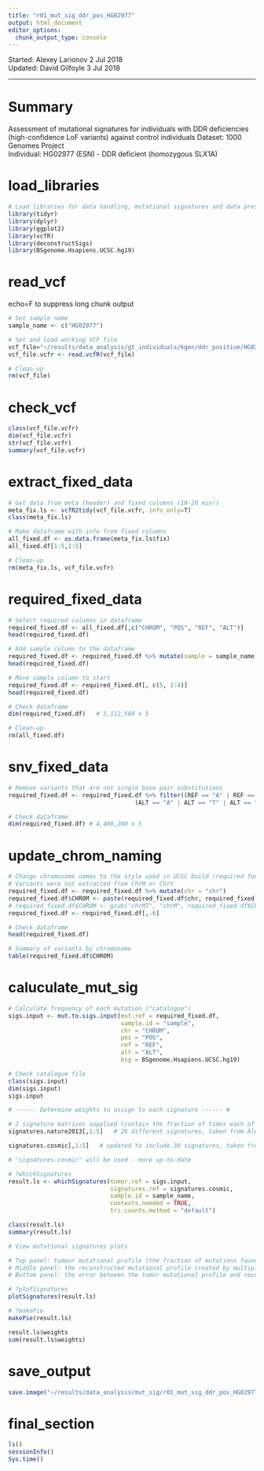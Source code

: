 ```yaml
---
title: "r01_mut_sig_ddr_pos_HG02977"
output: html_document
editor_options: 
  chunk_output_type: console
---
```


Started: Alexey Larionov 2 Jul 2018  
Updated: David Gilfoyle 3 Jul 2018

---

# Summary

Assessment of mutational signatures for individuals with DDR deficiencies  
(high-confidence LoF variants) against control individuals
Dataset: 1000 Genomes Project  
Individual: HG02977 (ESN) - DDR deficient (homozygous SLX1A)

# load_libraries

```r

# Load libraries for data handling, mutational signatures and data presentation
library(tidyr)
library(dplyr)
library(ggplot2)
library(vcfR)
library(deconstructSigs)
library(BSgenome.Hsapiens.UCSC.hg19)

```

# read_vcf

echo=F to suppress long chunk output

```r

# Set sample name
sample_name <- c("HG02977")

# Set and load working VCF file
vcf_file="~/results/data_analysis/gt_individuals/kgen/ddr_positive/HG02977/s01_HG02977_ddr_positive_kgen_merged_raw.vcf.gz"
vcf_file.vcfr <- read.vcfR(vcf_file)

# Clean-up
rm(vcf_file)

```

# check_vcf

```r

class(vcf_file.vcfr)
dim(vcf_file.vcfr)
str(vcf_file.vcfr)
summary(vcf_file.vcfr)

```

# extract_fixed_data

```r

# Get data from meta (header) and fixed columns (10-20 min!)
meta_fix.ls <- vcfR2tidy(vcf_file.vcfr, info_only=T)
class(meta_fix.ls)

# Make dataframe with info from fixed columns
all_fixed.df <- as.data.frame(meta_fix.ls$fix)
all_fixed.df[1:5,1:5]

# Clean-up
rm(meta_fix.ls, vcf_file.vcfr)

```

# required_fixed_data

```r

# Select required columns in dataframe
required_fixed.df <- all_fixed.df[,c("CHROM", "POS", "REF", "ALT")]
head(required_fixed.df)

# Add sample column to the dataframe
required_fixed.df <- required_fixed.df %>% mutate(sample = sample_name)
head(required_fixed.df)

# Move sample column to start
required_fixed.df <- required_fixed.df[, c(5, 1:4)]
head(required_fixed.df)

# Check dataframe
dim(required_fixed.df)   # 5,112,560 x 5

# Clean-up
rm(all_fixed.df)

```

# snv_fixed_data

```r

# Remove variants that are not single base pair substitutions
required_fixed.df <- required_fixed.df %>% filter((REF == "A" | REF == "T" | REF == "G" | REF == "C") &
                                    (ALT == "A" | ALT == "T" | ALT == "G" | ALT == "C"))

# Check dataframe
dim(required_fixed.df) # 4,460,280 x 5

```

# update_chrom_naming

```r

# Change chromosome names to the style used in UCSC build (required for deconstructSigs package)
# Variants were not extracted from ChrM or ChrY
required_fixed.df <- required_fixed.df %>% mutate(chr = "chr")
required_fixed.df$CHROM <- paste(required_fixed.df$chr, required_fixed.df$CHROM, sep = "")
# required_fixed.df$CHROM <- gsub("chrMT", "chrM", required_fixed.df$CHROM)
required_fixed.df <- required_fixed.df[,-6]

# Check dataframe
head(required_fixed.df)

# Summary of variants by chromosome
table(required_fixed.df$CHROM)

```

# caluculate_mut_sig

```r

# Calculate frequency of each mutation ("catalogue")
sigs.input <- mut.to.sigs.input(mut.ref = required_fixed.df,
                                sample.id = "sample",
                                chr = "CHROM",
                                pos = "POS",
                                ref = "REF",
                                alt = "ALT",
                                bsg = BSgenome.Hsapiens.UCSC.hg19)

# Check catalogue file
class(sigs.input)
dim(sigs.input)
sigs.input

# ------ Determine weights to assign to each signature ------ #

# 2 signature matrices supplied (contain the fraction of times each of the 96 mutations is seen in the different signatures)
signatures.nature2013[,1:5]   # 26 different signatures, taken from Alexandrov et al. (2013) Nature 500:415-21

signatures.cosmic[,1:5]   # updated to include 30 signatures, taken from COSMIC (see https://cancer.sanger.ac.uk/cosmic/signatures)

# "signatures.cosmic" will be used - more up-to-date

# ?whichSignatures
result.ls <- whichSignatures(tumor.ref = sigs.input,
                             signatures.ref = signatures.cosmic,
                             sample.id = sample_name,
                             contexts.needed = TRUE,
                             tri.counts.method = "default")

class(result.ls)
summary(result.ls)

# View mutational signatures plots

# Top panel: tumour mutational profile (the fraction of mutations found in each trinucleotide context)
# Middle panel: the reconstructed mutational profile created by multiplying the calculated weights by the signatures
# Bottom panel: the error between the tumor mutational profile and reconstructed mutational profile, with SSE annotated

# ?plotSignatures
plotSignatures(result.ls)

# ?makePie
makePie(result.ls)

result.ls$weights
sum(result.ls$weights)

```

# save_output

```r

save.image("~/results/data_analysis/mut_sig/r01_mut_sig_ddr_pos_HG02977.Rdata")

```

# final_section

```r

ls()
sessionInfo()
Sys.time()

```

